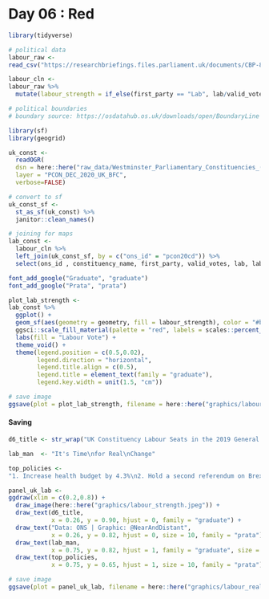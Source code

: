 # Day 06 : Red

```r
library(tidyverse)

# political data
labour_raw <-
read_csv("https://researchbriefings.files.parliament.uk/documents/CBP-8749/HoC-GE2019-results-by-constituency-csv.csv")

labour_cln <-
labour_raw %>% 
  mutate(labour_strength = if_else(first_party == "Lab", lab/valid_votes, NA_real_))

# political boundaries
# boundary source: https://osdatahub.os.uk/downloads/open/BoundaryLine

library(sf)
library(geogrid)

uk_const <- 
  readOGR( 
  dsn = here::here("raw_data/Westminster_Parliamentary_Constituencies_(December_2020)_UK_BFC"), 
  layer = "PCON_DEC_2020_UK_BFC",
  verbose=FALSE)

# convert to sf
uk_const_sf <- 
  st_as_sf(uk_const) %>% 
  janitor::clean_names()

# joining for maps
lab_const <-
  labour_cln %>%
  left_join(uk_const_sf, by = c("ons_id" = "pcon20cd")) %>%
  select(ons_id , constituency_name, first_party, valid_votes, lab, labour_strength, lat, long, geometry)

```

```r
font_add_google("Graduate", "graduate")
font_add_google("Prata", "prata")

plot_lab_strength <-
lab_const %>%
  ggplot() +
  geom_sf(aes(geometry = geometry, fill = labour_strength), color = "#b4b3b4") +
  ggsci::scale_fill_material(palette = "red", labels = scales::percent_format(accuracy = 2), na.value = "#f1f1f1") +
  labs(fill = "Labour Vote") +
  theme_void() +
  theme(legend.position = c(0.5,0.02),
        legend.direction = "horizontal",
        legend.title.align = c(0.5),
        legend.title = element_text(family = "graduate"),
        legend.key.width = unit(1.5, "cm"))

# save image
ggsave(plot = plot_lab_strength, filename = here::here("graphics/labour_strength.jpeg"), dpi = 360, height = 13.5, width = 12)

```

#### Saving
```r

d6_title <- str_wrap("UK Constituency Labour Seats in the 2019 General Election along with the % of the Labour Vote against vote cast", 30)

lab_man  <- "It's Time\nfor Real\nChange"

top_policies <-
"1. Increase health budget by 4.3%\n2. Hold a second referendum on Brexit\n3. Raise minimum wage from £8.21 to £10\n4. Stop state pension age rises\n5. Introduce a National Care Service\n6. Bring forward net-zero target\n7. Nationalise key industries\n8. Scrap Universal Credit\n9. Abolish private schools' charitable status\n10. Free bus travel for under-25s\n11. Give EU nationals the right to remain\n12. Build 100,000 council homes a year"

panel_uk_lab <-
ggdraw(xlim = c(0.2,0.8)) +
  draw_image(here::here("graphics/labour_strength.jpeg")) +
  draw_text(d6_title, 
            x = 0.26, y = 0.90, hjust = 0, family = "graduate") +
  draw_text("Data: ONS | Graphic: @NearAndDistant", 
            x = 0.26, y = 0.82, hjust = 0, size = 10, family = "prata") +
  draw_text(lab_man, 
            x = 0.75, y = 0.82, hjust = 1, family = "graduate", size = 22) +
  draw_text(top_policies, 
            x = 0.75, y = 0.65, hjust = 1, size = 10, family = "prata")

# save image
ggsave(plot = panel_uk_lab, filename = here::here("graphics/labour_real_change.jpeg"), dpi = 360, height = 12, width = 8.5)
  
```
